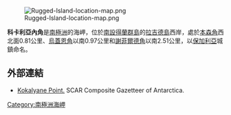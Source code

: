 [[Image:Rugged-Island-location-map.png|thumb]]

{{coord|62|38|10.9|S|61|17|47|W|display=title}}

'''科卡利亞內角'''是[[南極洲|南極洲]]的海岬，位於[[南設得蘭群島|南設得蘭群島]]的[[拉吉德島_(南設得蘭群島)|拉吉德島]]西岸，處於[[本森角|本森角]]西北面0.81公里、[[烏蓋恩角|烏蓋恩角]]以南0.97公里和[[謝菲爾德角|謝菲爾德角]]以南2.51公里，以[[保加利亞|保加利亞]]城鎮命名。

==外部連結==
* [http://data.aad.gov.au/aadc/gaz/scar/display_name.cfm?gaz_id=136849 Kokalyane Point.] SCAR Composite Gazetteer of Antarctica.

{{Antarctica-geo-stub}}
[[Category:南極洲海岬|Category:南極洲海岬]]